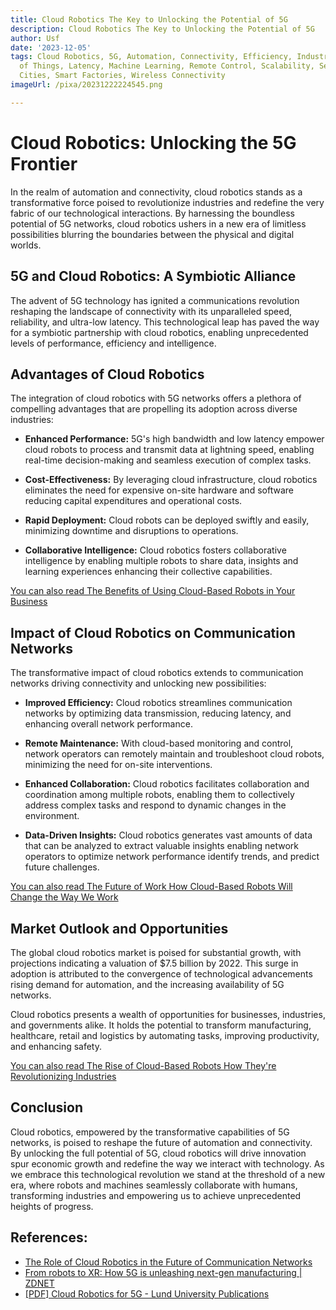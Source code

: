 ```yaml
---
title: Cloud Robotics The Key to Unlocking the Potential of 5G
description: Cloud Robotics The Key to Unlocking the Potential of 5G
author: Usf
date: '2023-12-05'
tags: Cloud Robotics, 5G, Automation, Connectivity, Efficiency, Industrial Internet
  of Things, Latency, Machine Learning, Remote Control, Scalability, Security, Smart
  Cities, Smart Factories, Wireless Connectivity
imageUrl: /pixa/20231222224545.png

---
```

# Cloud Robotics: Unlocking the 5G Frontier

In the  realm of automation and connectivity, cloud robotics stands as a transformative force  poised to revolutionize  industries and redefine the very fabric of our  technological  interactions. By harnessing the boundless potential of 5G networks, cloud  robotics ushers in a new era of limitless possibilities blurring the boundaries between the physical and digital worlds.

## 5G and Cloud Robotics: A Symbiotic Alliance

The advent of 5G  technology  has ignited  a communications revolution reshaping  the landscape of connectivity with its unparalleled  speed, reliability, and ultra-low  latency. This  technological leap  has paved the way for  a symbiotic  partnership with cloud robotics, enabling unprecedented levels of performance, efficiency and intelligence.

## Advantages of Cloud Robotics

The integration of cloud robotics with 5G networks offers a plethora of compelling advantages  that  are propelling its adoption across diverse industries:

* **Enhanced Performance:** 5G's high bandwidth and low latency empower cloud robots to process and transmit data at  lightning speed, enabling real-time  decision-making  and  seamless execution of complex tasks.

* **Cost-Effectiveness:** By  leveraging cloud infrastructure, cloud robotics eliminates  the need for expensive on-site hardware and software reducing capital expenditures and  operational costs.

*  **Rapid Deployment:**  Cloud robots can be deployed  swiftly and easily, minimizing downtime and disruptions to operations.

* **Collaborative Intelligence:** Cloud robotics fosters collaborative intelligence by enabling multiple robots to share data, insights and learning experiences enhancing their collective capabilities.

[You can also read The Benefits of Using Cloud-Based Robots in Your Business](The%20Benefits%20of%20Using%20Cloud-Based%20Robots%20in%20Your%20Business)


## Impact of Cloud Robotics on Communication Networks

The transformative impact of  cloud robotics extends to communication networks driving connectivity and unlocking new possibilities:

*  **Improved Efficiency:** Cloud robotics streamlines communication networks by optimizing data transmission, reducing latency, and enhancing  overall network performance.

* **Remote Maintenance:** With cloud-based monitoring and control, network operators can remotely maintain and troubleshoot cloud robots, minimizing  the need for on-site interventions.

*  **Enhanced Collaboration:** Cloud robotics  facilitates collaboration and coordination among multiple robots,  enabling them to collectively  address complex tasks and respond to dynamic changes in the environment.

* **Data-Driven Insights:** Cloud robotics generates vast amounts of data that can be analyzed to extract valuable insights enabling network  operators to optimize network  performance identify trends, and predict future  challenges.

[You can also read The Future of Work How Cloud-Based Robots Will Change the Way We Work](The%20Future%20of%20Work%20How%20Cloud-Based%20Robots%20Will%20Change%20the%20Way%20We%20Work)


## Market Outlook and Opportunities

The global cloud  robotics market is poised for substantial growth, with projections indicating a valuation of $7.5 billion by 2022. This surge in adoption is attributed to the convergence of technological advancements rising  demand for automation, and the  increasing availability of 5G networks.

Cloud robotics presents a wealth of opportunities for businesses,  industries, and governments alike. It holds the potential to  transform manufacturing, healthcare, retail and logistics by automating tasks, improving productivity, and enhancing safety.

[You can also read The  Rise of Cloud-Based  Robots How They're Revolutionizing Industries](The%20Rise%20of%20Cloud-Based%20Robots%20How%20They%27re%20Revolutionizing%20Industries)


## Conclusion

Cloud robotics, empowered by the transformative capabilities of 5G networks, is poised to reshape the future of automation and connectivity. By unlocking the full potential of 5G, cloud  robotics will drive innovation spur economic growth and redefine the way we interact with technology. As we  embrace  this technological revolution we stand at the  threshold  of a new era, where robots and machines seamlessly collaborate with humans, transforming  industries and empowering us to achieve  unprecedented heights of progress.

## References:
- [The Role of Cloud Robotics in the Future of Communication Networks](https://utilitiesone.com/the-role-of-cloud-robotics-in-the-future-of-communication-networks)
- [From robots to XR: How 5G is unleashing next-gen manufacturing | ZDNET](https://www.zdnet.com/article/from-robots-to-xr-how-5g-is-unleashing-next-gen-manufacturing/)
- [[PDF] Cloud Robotics for 5G - Lund University Publications](https://lup.lub.lu.se/luur/download?func=downloadFile&recordOId=8894262&fileOId=8894264)
